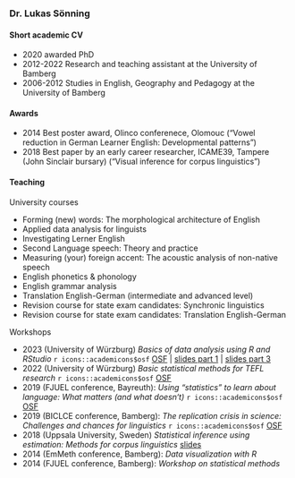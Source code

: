 ### Dr. Lukas Sönning

#### Short academic CV

- 2020 awarded PhD
- 2012-2022 Research and teaching assistant at the University of Bamberg
- 2006-2012 Studies in English, Geography and Pedagogy at the University of Bamberg


#### Awards

- 2014 Best poster award, Olinco conferenece, Olomouc ("Vowel reduction in German Learner English: Developmental patterns")
- 2018 Best paper by an early career researcher, ICAME39, Tampere (John Sinclair bursary) ("Visual inference for corpus linguistics")


#### Teaching

University courses

- Forming (new) words: The morphological architecture of English
- Applied data analysis for linguists
- Investigating Lerner English
- Second Language speech: Theory and practice
- Measuring (your) foreign accent: The acoustic analysis of non-native speech
- English phonetics & phonology
- English grammar analysis
- Translation English-German (intermediate and advanced level)
- Revision course for state exam candidates: Synchronic linguistics
- Revision course for state exam candidates: Translation English-German


Workshops

- 2023 (University of Würzburg) *Basics of data analysis using R and RStudio* `r icons::academicons$osf` [OSF](https://osf.io/j43v9/) | [slides part 1](resources_pages/slides_part_1.html){target="_blank"} | [slides part 3](resources_pages/slides_part_3.html){target="_blank"} 
- 2022 (University of Würzburg) *Basic statistical methods for TEFL research* `r icons::academicons$osf` [OSF](https://osf.io/v37pw/) 
- 2019 (FJUEL conference, Bayreuth): *Using "statistics" to learn about language: What matters (and what doesn‘t)* `r icons::academicons$osf` [OSF](https://osf.io/jafbz/)
- 2019 (BICLCE conference, Bamberg): *The replication crisis in science: Challenges and chances for linguistics* `r icons::academicons$osf` [OSF](https://osf.io/dhbce/)
- 2018 (Uppsala University, Sweden) *Statistical inference using estimation: Methods for corpus linguistics* [slides](https://osf.io/qrv5k)
- 2014 (EmMeth conference, Bamberg): *Data visualization with R*
- 2014 (FJUEL conference, Bamberg): *Workshop on statistical methods*
